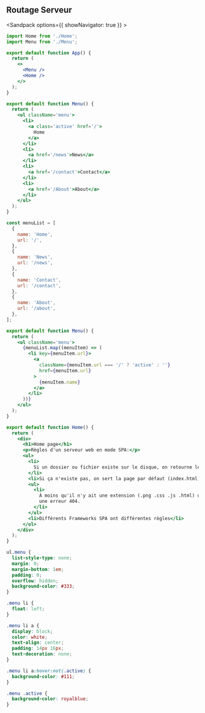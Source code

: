 ## Routage Serveur

<Sandpack options={{ showNavigator: true }} >

```jsx src/App.js active
import Home from './Home';
import Menu from './Menu';

export default function App() {
  return (
    <>
      <Menu />
      <Home />
    </>
  );
}
```

```jsx src/Menu.jsx
export default function Menu() {
  return (
    <ul className='menu'>
      <li>
        <a class='active' href='/'>
          Home
        </a>
      </li>
      <li>
        <a href='/news'>News</a>
      </li>
      <li>
        <a href='/contact'>Contact</a>
      </li>
      <li>
        <a href='/About'>About</a>
      </li>
    </ul>
  );
}
```

```jsx src/Menu2.jsx
const menuList = [
  {
    name: 'Home',
    url: '/',
  },
  {
    name: 'News',
    url: '/news',
  },
  {
    name: 'Contact',
    url: '/contact',
  },
  {
    name: 'About',
    url: '/about',
  },
];

export default function Menu() {
  return (
    <ul className='menu'>
      {menuList.map((menuItem) => (
        <li key={menuItem.url}>
          <a
            className={menuItem.url === '/' ? 'active' : ''}
            href={menuItem.url}
          >
            {menuItem.name}
          </a>
        </li>
      ))}
    </ul>
  );
}
```

```jsx src/Home.jsx
export default function Home() {
  return (
    <div>
      <h1>Home page</h1>
      <p>Règles d'un serveur web en mode SPA:</p>
      <ul>
        <li>
          Si un dossier ou fichier existe sur le disque, on retourne le contenu.
        </li>
        <li>Si ça n'existe pas, on sert la page par défaut (index.html)</li>
        <ul>
          <li>
            À moins qu'il n'y ait une extension (.png .css .js .html) on sert
            une erreur 404.
          </li>
        </ul>
        <li>Différents Frameworks SPA ont différentes règles</li>
      </ul>
    </div>
  );
}
```

```css
ul.menu {
  list-style-type: none;
  margin: 0;
  margin-bottom: 1em;
  padding: 0;
  overflow: hidden;
  background-color: #333;
}

.menu li {
  float: left;
}

.menu li a {
  display: block;
  color: white;
  text-align: center;
  padding: 14px 16px;
  text-decoration: none;
}

.menu li a:hover:not(.active) {
  background-color: #111;
}

.menu .active {
  background-color: royalblue;
}
```

</Sandpack>
